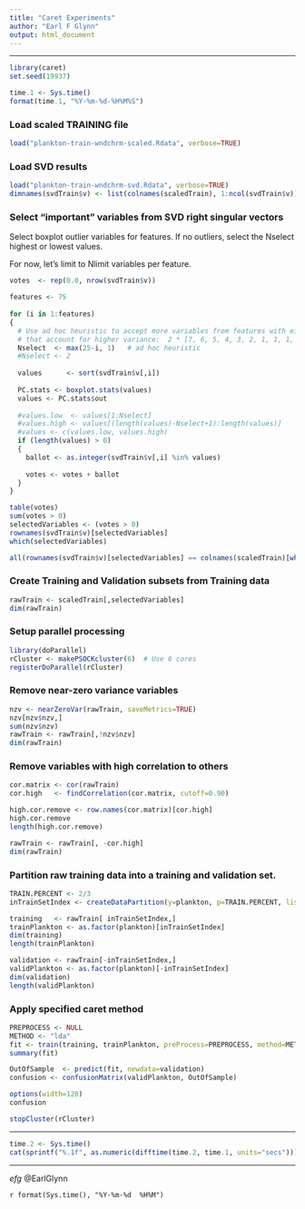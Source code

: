 ```yaml
---
title: "Caret Experiments"
author: "Earl F Glynn"
output: html_document
---
```


*****

```r
library(caret)
set.seed(19937)
```

```r
time.1 <- Sys.time()
format(time.1, "%Y-%m-%d-%H%M%S")
```                                       

### Load scaled TRAINING file 

```r
load("plankton-train-wndchrm-scaled.Rdata", verbose=TRUE) 
```

### Load SVD results

```r
load("plankton-train-wndchrm-svd.Rdata", verbose=TRUE)
dimnames(svdTrain$v) <- list(colnames(scaledTrain), 1:ncol(svdTrain$v))
```

### Select "important" variables from SVD right singular vectors

Select boxplot outlier variables for features.  If no outliers, select the Nselect highest or lowest values.

For now, let's limit to Nlimit variables per feature.

```r
votes  <- rep(0.0, nrow(svdTrain$v))     

features <- 75
   
for (i in 1:features)
{ 
  # Use ad hoc heuristic to accept more variables from features with eigenvalues 
  # that account for higher variance:  2 * [7, 6, 5, 4, 3, 2, 1, 1, 1, ...]
  Nselect  <- max(25-i, 1)   # ad hoc heuristic 
  #Nselect <- 2
  
  values      <- sort(svdTrain$v[,i]) 
  
  PC.stats <- boxplot.stats(values)
  values <- PC.stats$out
  
  #values.low  <- values[1:Nselect]  
  #values.high <- values[(length(values)-Nselect+1):length(values)]                                                                   
  #values <- c(values.low, values.high)  
  if (length(values) > 0)
  {  
    ballot <- as.integer(svdTrain$v[,i] %in% values)
  
    votes <- votes + ballot
  }
}

table(votes)
sum(votes > 0)
selectedVariables <- (votes > 0)
rownames(svdTrain$v)[selectedVariables]
which(selectedVariables)

all(rownames(svdTrain$v)[selectedVariables] == colnames(scaledTrain)[which(selectedVariables)])

```

### Create Training and Validation subsets from Training data

```r
rawTrain <- scaledTrain[,selectedVariables] 
dim(rawTrain)
```

### Setup parallel processing

```r
library(doParallel)
rCluster <- makePSOCKcluster(6)  # Use 6 cores
registerDoParallel(rCluster) 
```

### Remove near-zero variance variables

```r
nzv <- nearZeroVar(rawTrain, saveMetrics=TRUE)
nzv[nzv$nzv,]
sum(nzv$nzv)
rawTrain <- rawTrain[,!nzv$nzv]
dim(rawTrain)
```

### Remove variables with high correlation to others 

```r
cor.matrix <- cor(rawTrain)
cor.high   <- findCorrelation(cor.matrix, cutoff=0.90)

high.cor.remove <- row.names(cor.matrix)[cor.high]
high.cor.remove
length(high.cor.remove) 

rawTrain <- rawTrain[, -cor.high]
dim(rawTrain)
```

### Partition raw training data into a training and validation set.

```r
TRAIN.PERCENT <- 2/3
inTrainSetIndex <- createDataPartition(y=plankton, p=TRAIN.PERCENT, list=FALSE)

training   <- rawTrain[ inTrainSetIndex,]
trainPlankton <- as.factor(plankton)[inTrainSetIndex]
dim(training)
length(trainPlankton)

validation <- rawTrain[-inTrainSetIndex,]
validPlankton <- as.factor(plankton)[-inTrainSetIndex]
dim(validation) 
length(validPlankton)
```

### Apply specified caret method

```r
PREPROCESS <- NULL
METHOD <- "lda"                
fit <- train(training, trainPlankton, preProcess=PREPROCESS, method=METHOD)
summary(fit)

OutOfSample  <- predict(fit, newdata=validation)
confusion <- confusionMatrix(validPlankton, OutOfSample)  

options(width=120)
confusion
```

```r
stopCluster(rCluster)
```

*****

```r
time.2 <- Sys.time()
cat(sprintf("%.1f", as.numeric(difftime(time.2, time.1, units="secs"))), " secs\n")
```

*****

*efg* @EarlGlynn

`r format(Sys.time(), "%Y-%m-%d  %H%M")`
                                                                          